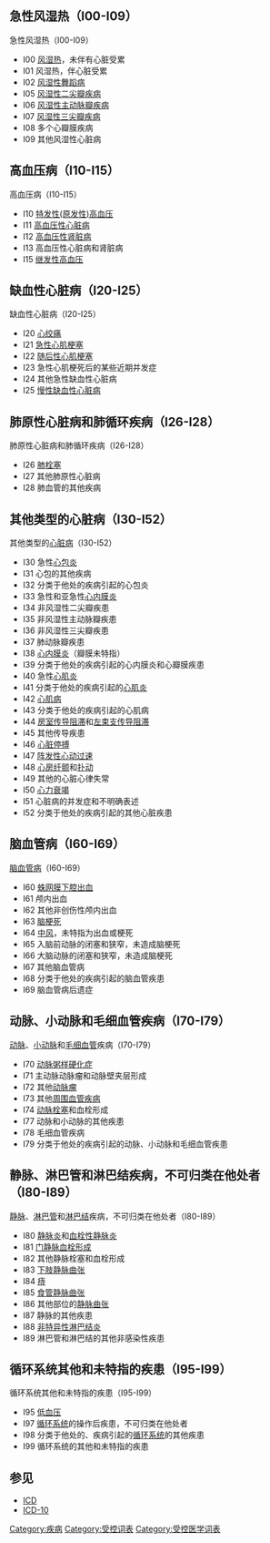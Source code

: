 {{ICD-10A}}

== 急性风湿热（I00-I09） ==
急性风湿热（I00-I09）
* I00 [[风湿热|风湿热]]，未伴有心脏受累
* I01 风湿热，伴心脏受累
* I02 [[风湿性舞蹈病|风湿性舞蹈病]]
* I05 [[风湿性二尖瓣疾病|风湿性二尖瓣疾病]]
* I06 [[风湿性主动脉瓣疾病|风湿性主动脉瓣疾病]]
* I07 [[风湿性三尖瓣疾病|风湿性三尖瓣疾病]]
* I08 多个心瓣膜疾病
* I09 其他风湿性心脏病

== 高血压病（I10-I15） ==
高血压病（I10-I15）
* I10 [[特发性高血压|特发性(原发性)高血压]]
* I11 [[高血压性心脏病|高血压性心脏病]]
* I12 [[高血压性肾脏病|高血压性肾脏病]]
* I13 高血压性心脏病和肾脏病
* I15 [[继发性高血压|继发性高血压]]

== 缺血性心脏病（I20-I25） ==
缺血性心脏病（I20-I25）
* I20 [[心绞痛|心绞痛]]
* I21 [[急性心肌梗塞|急性心肌梗塞]]
* I22 [[随后性心肌梗塞|随后性心肌梗塞]]
* I23 急性心肌梗死后的某些近期并发症
* I24 其他急性缺血性心脏病
* I25 [[慢性缺血性心脏病|慢性缺血性心脏病]]

== 肺原性心脏病和肺循环疾病（I26-I28） ==
肺原性心脏病和肺循环疾病（I26-I28）
* I26 [[肺栓塞|肺栓塞]]
* I27 其他肺原性心脏病
* I28 肺血管的其他疾病

== 其他类型的心脏病（I30-I52） ==
其他类型的[[心脏病|心脏病]]（I30-I52）
* I30 急性[[心包炎|心包炎]]
* I31 心包的其他疾病
* I32 分类于他处的疾病引起的心包炎
* I33 急性和亚急性[[心内膜炎|心内膜炎]]
* I34 非风湿性二尖瓣疾患
* I35 非风湿性主动脉瓣疾患
* I36 非风湿性三尖瓣疾患
* I37 肺动脉瓣疾患
* I38 [[心内膜炎|心内膜炎]]（瓣膜未特指）
* I39 分类于他处的疾病引起的心内膜炎和心瓣膜疾患
* I40 急性[[心肌炎|心肌炎]]
* I41 分类于他处的疾病引起的[[心肌炎|心肌炎]]
* I42 [[心肌病|心肌病]]
* I43 分类于他处的疾病引起的心肌病
* I44 [[房室传导阻滞|房室传导阻滞]]和[[左束支传导阻滞|左束支传导阻滞]]
* I45 其他传导疾患
* I46 [[心脏停搏|心脏停搏]]
* I47 [[阵发性心动过速|阵发性心动过速]]
* I48 [[心房纤颤|心房纤颤]]和[[心房扑动|扑动]]
* I49 其他的心脏心律失常
* I50 [[心力衰竭|心力衰竭]] 
* I51 心脏病的并发症和不明确表述
* I52 分类于他处的疾病引起的其他心脏疾患

== 脑血管病（I60-I69） ==
[[脑血管病|脑血管病]]（I60-I69）
* I60 [[蛛网膜下腔出血|蛛网膜下腔出血]]
* I61 颅内出血
* I62 其他非创伤性颅内出血
* I63 [[脑梗死|脑梗死]]
* I64 [[中风|中风]]，未特指为出血或梗死
* I65 入脑前动脉的闭塞和狭窄，未造成脑梗死
* I66 大脑动脉的闭塞和狭窄，未造成脑梗死
* I67 其他脑血管病
* I68 分类于他处的疾病引起的脑血管疾患
* I69 脑血管病后遗症

== 动脉、小动脉和毛细血管疾病（I70-I79） ==
[[动脉|动脉]]、[[小动脉|小动脉]]和[[毛细血管|毛细血管]]疾病（I70-I79）
* I70 [[动脉粥样硬化症|动脉粥样硬化症]]
* I71 主动脉动脉瘤和动脉壁夹层形成
* I72 其他[[动脉瘤|动脉瘤]]
* I73 其他[[周围血管疾病|周围血管疾病]]
* I74 [[动脉栓塞|动脉栓塞]]和血栓形成
* I77 动脉和小动脉的其他疾患
* I78 毛细血管疾病
* I79 分类于他处的疾病引起的动脉、小动脉和毛细血管疾患

== 静脉、淋巴管和淋巴结疾病，不可归类在他处者（I80-I89） ==
[[静脉|静脉]]、[[淋巴管|淋巴管]]和[[淋巴结|淋巴结]]疾病，不可归类在他处者（I80-I89）
* I80 [[静脉炎|静脉炎]]和[[血栓性静脉炎|血栓性静脉炎]]
* I81 [[门静脉血栓形成|门静脉血栓形成]]
* I82 其他静脉栓塞和血栓形成
* I83 [[下肢静脉曲张|下肢静脉曲张]]
* I84 [[痔|痔]]
* I85 [[食管静脉曲张|食管静脉曲张]]
* I86 其他部位的[[静脉曲张|静脉曲张]]
* I87 静脉的其他疾患
* I88 [[非特异性淋巴结炎|非特异性淋巴结炎]]
* I89 淋巴管和淋巴结的其他非感染性疾患

== 循环系统其他和未特指的疾患（I95-I99） ==
循环系统其他和未特指的疾患（I95-I99）
* I95 [[低血压|低血压]]
* I97 [[循环系统|循环系统]]的操作后疾患，不可归类在他处者
* I98 分类于他处的、疾病引起的[[循环系统|循环系统]]的其他疾患
* I99 循环系统的其他和未特指的疾患

== 参见 ==
*[[ICD|ICD]]
*[[ICD-10|ICD-10]]

{{Medical conditions}}

[[Category:疾病|Category:疾病]]
[[Category:受控词表|Category:受控词表]]
[[Category:受控医学词表|Category:受控医学词表]]